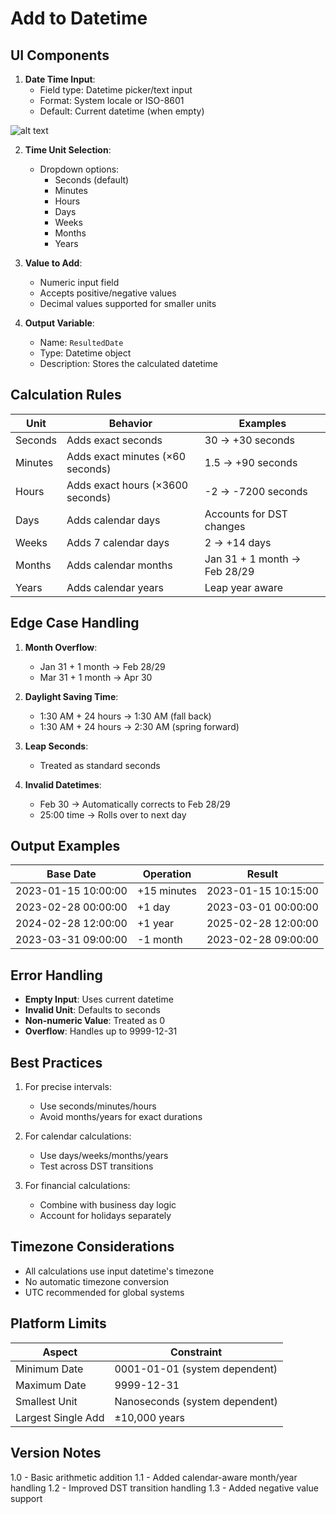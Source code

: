 # Add to Datetime

## UI Components
1. **Date Time Input**:
   - Field type: Datetime picker/text input
   - Format: System locale or ISO-8601
   - Default: Current datetime (when empty)

![alt text](../../../assets/date-time/add-to-datetime.png)

2. **Time Unit Selection**:
   - Dropdown options:
     - Seconds (default)
     - Minutes
     - Hours
     - Days
     - Weeks
     - Months
     - Years

3. **Value to Add**:
   - Numeric input field
   - Accepts positive/negative values
   - Decimal values supported for smaller units

4. **Output Variable**:
   - Name: `ResultedDate`
   - Type: Datetime object
   - Description: Stores the calculated datetime


## Calculation Rules
| Unit    | Behavior                          | Examples                     |
|---------|-----------------------------------|------------------------------|
| Seconds | Adds exact seconds                | 30 → +30 seconds             |
| Minutes | Adds exact minutes (×60 seconds)  | 1.5 → +90 seconds            |
| Hours   | Adds exact hours (×3600 seconds)  | -2 → -7200 seconds           |
| Days    | Adds calendar days                | Accounts for DST changes      |
| Weeks   | Adds 7 calendar days              | 2 → +14 days                 |
| Months  | Adds calendar months              | Jan 31 + 1 month → Feb 28/29 |
| Years   | Adds calendar years               | Leap year aware              |

## Edge Case Handling
1. **Month Overflow**:
   - Jan 31 + 1 month → Feb 28/29
   - Mar 31 + 1 month → Apr 30

2. **Daylight Saving Time**:
   - 1:30 AM + 24 hours → 1:30 AM (fall back)
   - 1:30 AM + 24 hours → 2:30 AM (spring forward)

3. **Leap Seconds**:
   - Treated as standard seconds

4. **Invalid Datetimes**:
   - Feb 30 → Automatically corrects to Feb 28/29
   - 25:00 time → Rolls over to next day

## Output Examples
| Base Date           | Operation       | Result               |
|---------------------|-----------------|----------------------|
| 2023-01-15 10:00:00 | +15 minutes     | 2023-01-15 10:15:00  |
| 2023-02-28 00:00:00 | +1 day          | 2023-03-01 00:00:00  |
| 2024-02-28 12:00:00 | +1 year         | 2025-02-28 12:00:00  |
| 2023-03-31 09:00:00 | -1 month        | 2023-02-28 09:00:00  |

## Error Handling
- **Empty Input**: Uses current datetime
- **Invalid Unit**: Defaults to seconds
- **Non-numeric Value**: Treated as 0
- **Overflow**: Handles up to 9999-12-31

## Best Practices
1. For precise intervals:
   - Use seconds/minutes/hours
   - Avoid months/years for exact durations

2. For calendar calculations:
   - Use days/weeks/months/years
   - Test across DST transitions

3. For financial calculations:
   - Combine with business day logic
   - Account for holidays separately

## Timezone Considerations
- All calculations use input datetime's timezone
- No automatic timezone conversion
- UTC recommended for global systems

## Platform Limits
| Aspect              | Constraint                    |
|---------------------|-------------------------------|
| Minimum Date        | 0001-01-01 (system dependent) |
| Maximum Date        | 9999-12-31                    |
| Smallest Unit       | Nanoseconds (system dependent)|
| Largest Single Add  | ±10,000 years                 |

## Version Notes
1.0 - Basic arithmetic addition
1.1 - Added calendar-aware month/year handling
1.2 - Improved DST transition handling
1.3 - Added negative value support